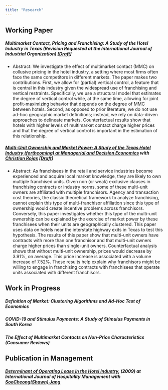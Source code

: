 ```yaml
---
title: "Research"
---
```


## Working Paper

##### Multimarket Contact, Pricing and Franchising: A Study of the Hotel Industry in Texas (Revision Requested at *the International Journal of Industrial Organization*) [[Draft](Koh_MMC.pdf)]

+ Abstract: We investigate the effect of multimarket contact (MMC) on collusive pricing
in the hotel industry, a setting where most firms often face the same competitors in different markets. The paper makes two contributions. First, we allow for (partial) vertical control, a feature that is central in this industry given the widespread use of franchising and vertical restraints. Specifically, we use a structural model that estimates the degree of vertical control while, at the same time, allowing for joint profit-maximizing behavior that depends on the
degree of MMC between hotels. Second, as opposed to prior literature, we do not use ad-hoc geographic market definitions; instead, we rely on data-driven approaches to delineate markets. Counterfactual results show that hotels with higher levels of multimarket contact charge higher prices and that the degree of vertical control is important in the estimation of this relationship.



##### [Multi-Unit Ownership and Market Power: A Study of the Texas Hotel Industry (forthcoming) at *Managerial and Decision Economics*]( https://doi.org/10.1002/mde.3657) with [Christian Rojas](https://www.umass.edu/resec/people/rojas) [[Draft](Koh_MUO.pdf)]

- Abstract: As franchisees in the retail and service industries become experienced and acquire local market knowledge, they are likely to own multiple franchised units. Given non (or weak) exclusive clauses in franchising contracts or industry norms, some of these multi-unit owners are affiliated with multiple franchisors. Agency and transaction cost theories, the classic theoretical framework to analyze franchising, cannot explain this type of multi-franchisor affiliation since this type of ownership would create incentive problems across franchisors. Conversely, this paper investigates whether this type of the multi-unit ownership can be explained by the exercise of market power by these franchisees when their units are geographically clustered. This paper uses data on hotels near the interstate highway exits in Texas to test this hypothesis. The results of this paper show that multi-unit owners have contracts with more than one franchisor and that multi-unit owners charge higher prices than single-unit owners. Counterfactual analysis shows that without multi-unit ownership, prices would decrease by 3.91%, on average. This price increase is associated with a volume increase of 7.52%. These results help explain why franchisors might be willing to engage in franchising contracts with franchisees that operate units associated with different franchisors.



## Work in Progress
##### Definition of Market:  Clustering Algorithms and Ad-Hoc Test of Economics
##### COVID-19 and Stimulus Payments:  A Study of Stimulus Payments in South Korea
##### The Effect of Multimarket Contacts on Non-Price Characteristics (Consumer Reviews)



## Publication in Management
##### [Determinant of Operating Lease in the Hotel Industry](https://www.sciencedirect.com/science/article/pii/S0278431909000346), (2009) at *International Journal of Hospitality Management* with [SooCheong(Shawn) Jang](https://www.purdue.edu/hhs/htm/directory/faculty/jang_soocheong.html)
